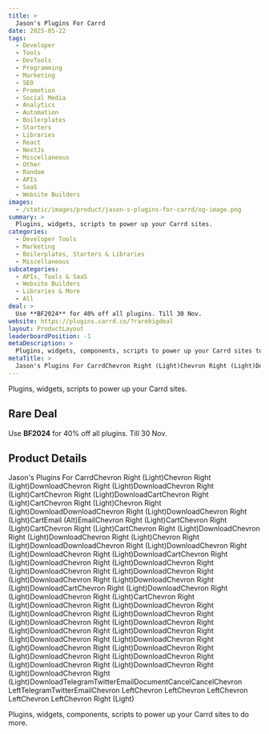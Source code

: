 ```yaml
---
title: >
  Jason's Plugins For Carrd
date: 2025-05-22
tags:
  - Developer
  - Tools
  - DevTools
  - Programming
  - Marketing
  - SEO
  - Promotion
  - Social Media
  - Analytics
  - Automation
  - Boilerplates
  - Starters
  - Libraries
  - React
  - NextJs
  - Miscellaneous
  - Other
  - Random
  - APIs
  - SaaS
  - Website Builders
images:
  - /static/images/product/jason-s-plugins-for-carrd/og-image.png
summary: >
  Plugins, widgets, scripts to power up your Carrd sites.
categories:
  - Developer Tools
  - Marketing
  - Boilerplates, Starters & Libraries
  - Miscellaneous
subcategories:
  - APIs, Tools & SaaS
  - Website Builders
  - Libraries & More
  - All
deal: >
  Use **BF2024** for 40% off all plugins. Till 30 Nov.
website: https://plugins.carrd.co/?rarebigdeal
layout: ProductLayout
leaderboardPosition: -1
metaDescription: >
  Plugins, widgets, components, scripts to power up your Carrd sites to do more.
metaTitle: >
  Jason's Plugins For CarrdChevron Right (Light)Chevron Right (Light)DownloadChevron Right (Light)DownloadChevron Right (Light)CartChevron Right (Light)DownloadCartChevron Right (Light)CartChevron Right (Light)Chevron Right (Light)DownloadDownloadChevron Right (Light)DownloadChevron Right (Light)CartEmail (Alt)EmailChevron Right (Light)CartChevron Right (Light)CartChevron Right (Light)CartChevron Right (Light)DownloadChevron Right (Light)DownloadChevron Right (Light)Chevron Right (Light)DownloadDownloadChevron Right (Light)DownloadChevron Right (Light)DownloadChevron Right (Light)DownloadCartChevron Right (Light)DownloadChevron Right (Light)DownloadChevron Right (Light)DownloadChevron Right (Light)DownloadChevron Right (Light)DownloadChevron Right (Light)DownloadChevron Right (Light)DownloadCartChevron Right (Light)DownloadChevron Right (Light)DownloadChevron Right (Light)CartChevron Right (Light)DownloadChevron Right (Light)DownloadChevron Right (Light)DownloadChevron Right (Light)DownloadChevron Right (Light)DownloadChevron Right (Light)DownloadChevron Right (Light)DownloadChevron Right (Light)DownloadChevron Right (Light)DownloadChevron Right (Light)DownloadChevron Right (Light)DownloadChevron Right (Light)DownloadChevron Right (Light)DownloadChevron Right (Light)DownloadChevron Right (Light)DownloadChevron Right (Light)DownloadChevron Right (Light)DownloadChevron Right (Light)DownloadTelegramTwitterEmailDocumentCancelCancelChevron LeftTelegramTwitterEmailChevron LeftChevron LeftChevron LeftChevron LeftChevron LeftChevron Right (Light)
---
```

Plugins, widgets, scripts to power up your Carrd sites.

## Rare Deal

Use **BF2024** for 40% off all plugins. Till 30 Nov.

## Product Details

Jason's Plugins For CarrdChevron Right (Light)Chevron Right (Light)DownloadChevron Right (Light)DownloadChevron Right (Light)CartChevron Right (Light)DownloadCartChevron Right (Light)CartChevron Right (Light)Chevron Right (Light)DownloadDownloadChevron Right (Light)DownloadChevron Right (Light)CartEmail (Alt)EmailChevron Right (Light)CartChevron Right (Light)CartChevron Right (Light)CartChevron Right (Light)DownloadChevron Right (Light)DownloadChevron Right (Light)Chevron Right (Light)DownloadDownloadChevron Right (Light)DownloadChevron Right (Light)DownloadChevron Right (Light)DownloadCartChevron Right (Light)DownloadChevron Right (Light)DownloadChevron Right (Light)DownloadChevron Right (Light)DownloadChevron Right (Light)DownloadChevron Right (Light)DownloadChevron Right (Light)DownloadCartChevron Right (Light)DownloadChevron Right (Light)DownloadChevron Right (Light)CartChevron Right (Light)DownloadChevron Right (Light)DownloadChevron Right (Light)DownloadChevron Right (Light)DownloadChevron Right (Light)DownloadChevron Right (Light)DownloadChevron Right (Light)DownloadChevron Right (Light)DownloadChevron Right (Light)DownloadChevron Right (Light)DownloadChevron Right (Light)DownloadChevron Right (Light)DownloadChevron Right (Light)DownloadChevron Right (Light)DownloadChevron Right (Light)DownloadChevron Right (Light)DownloadChevron Right (Light)DownloadChevron Right (Light)DownloadTelegramTwitterEmailDocumentCancelCancelChevron LeftTelegramTwitterEmailChevron LeftChevron LeftChevron LeftChevron LeftChevron LeftChevron Right (Light)

Plugins, widgets, components, scripts to power up your Carrd sites to do more.
